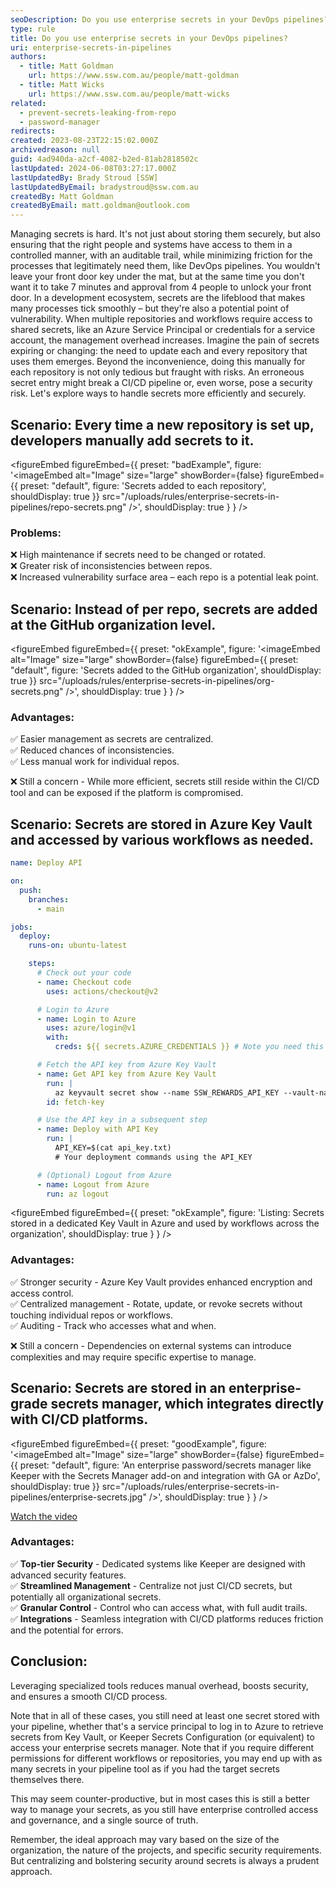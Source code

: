 ```yaml
---
seoDescription: Do you use enterprise secrets in your DevOps pipelines? Learn how to manage and secure sensitive data across multiple repositories and workflows with ease.
type: rule
title: Do you use enterprise secrets in your DevOps pipelines?
uri: enterprise-secrets-in-pipelines
authors:
  - title: Matt Goldman
    url: https://www.ssw.com.au/people/matt-goldman
  - title: Matt Wicks
    url: https://www.ssw.com.au/people/matt-wicks
related:
  - prevent-secrets-leaking-from-repo
  - password-manager
redirects:
created: 2023-08-23T22:15:02.000Z
archivedreason: null
guid: 4ad940da-a2cf-4082-b2ed-81ab2818502c
lastUpdated: 2024-06-08T03:27:17.000Z
lastUpdatedBy: Brady Stroud [SSW]
lastUpdatedByEmail: bradystroud@ssw.com.au
createdBy: Matt Goldman
createdByEmail: matt.goldman@outlook.com
---
```


Managing secrets is hard. It's not just about storing them securely, but also ensuring that the right people and systems have access to them in a controlled manner, with an auditable trail, while minimizing friction for the processes that legitimately need them, like DevOps pipelines. You wouldn't leave your front door key under the mat, but at the same time you don't want it to take 7 minutes and approval from 4 people to unlock your front door.
In a development ecosystem, secrets are the lifeblood that makes many processes tick smoothly – but they're also a potential point of vulnerability. When multiple repositories and workflows require access to shared secrets, like an Azure Service Principal or credentials for a service account, the management overhead increases. Imagine the pain of secrets expiring or changing: the need to update each and every repository that uses them emerges. Beyond the inconvenience, doing this manually for each repository is not only tedious but fraught with risks. An erroneous secret entry might break a CI/CD pipeline or, even worse, pose a security risk. Let's explore ways to handle secrets more efficiently and securely.

## Scenario: Every time a new repository is set up, developers manually add secrets to it.

<figureEmbed figureEmbed={{
  preset: "badExample",
  figure: '<imageEmbed
  alt="Image"
  size="large"
  showBorder={false}
  figureEmbed={{
    preset: "default",
    figure: \'Secrets added to each repository\',
    shouldDisplay: true
  }}
  src="/uploads/rules/enterprise-secrets-in-pipelines/repo-secrets.png"
/>',
  shouldDisplay: true
} } />


### Problems:

❌ High maintenance if secrets need to be changed or rotated.\
❌ Greater risk of inconsistencies between repos.\
❌ Increased vulnerability surface area – each repo is a potential leak point.

## Scenario: Instead of per repo, secrets are added at the GitHub organization level.

<figureEmbed figureEmbed={{
  preset: "okExample",
  figure: '<imageEmbed
  alt="Image"
  size="large"
  showBorder={false}
  figureEmbed={{
    preset: "default",
    figure: \'Secrets added to the GitHub organization\',
    shouldDisplay: true
  }}
  src="/uploads/rules/enterprise-secrets-in-pipelines/org-secrets.png"
/>',
  shouldDisplay: true
} } />


### Advantages:

✅ Easier management as secrets are centralized.\
✅ Reduced chances of inconsistencies.\
✅ Less manual work for individual repos.

❌ Still a concern - While more efficient, secrets still reside within the CI/CD tool and can be exposed if the platform is compromised.

## Scenario: Secrets are stored in Azure Key Vault and accessed by various workflows as needed.

```yaml
name: Deploy API

on:
  push:
    branches:
      - main

jobs:
  deploy:
    runs-on: ubuntu-latest

    steps:
      # Check out your code
      - name: Checkout code
        uses: actions/checkout@v2

      # Login to Azure
      - name: Login to Azure
        uses: azure/login@v1
        with:
          creds: ${{ secrets.AZURE_CREDENTIALS }} # Note you need this credential in GitHub

      # Fetch the API key from Azure Key Vault
      - name: Get API key from Azure Key Vault
        run: |
          az keyvault secret show --name SSW_REWARDS_API_KEY --vault-name kv-rewards --query value -o tsv > api_key.txt
        id: fetch-key

      # Use the API key in a subsequent step
      - name: Deploy with API Key
        run: |
          API_KEY=$(cat api_key.txt)
          # Your deployment commands using the API_KEY

      # (Optional) Logout from Azure
      - name: Logout from Azure
        run: az logout
```

<figureEmbed figureEmbed={{
  preset: "okExample",
  figure: 'Listing: Secrets stored in a dedicated Key Vault in Azure and used by workflows across the organization',
  shouldDisplay: true
} } />


### Advantages:

✅ Stronger security - Azure Key Vault provides enhanced encryption and access control.\
✅ Centralized management - Rotate, update, or revoke secrets without touching individual repos or workflows.\
✅ Auditing - Track who accesses what and when.

❌ Still a concern - Dependencies on external systems can introduce complexities and may require specific expertise to manage.

## Scenario: Secrets are stored in an enterprise-grade secrets manager, which integrates directly with CI/CD platforms.

<figureEmbed figureEmbed={{
  preset: "goodExample",
  figure: '<imageEmbed
  alt="Image"
  size="large"
  showBorder={false}
  figureEmbed={{
    preset: "default",
    figure: \'An enterprise password/secrets manager like Keeper with the Secrets Manager add-on and integration with GA or AzDo\',
    shouldDisplay: true
  }}
  src="/uploads/rules/enterprise-secrets-in-pipelines/enterprise-secrets.jpg"
/>',
  shouldDisplay: true
} } />


<a href="https://vimeo.com/672797748">Watch the video</a>

### Advantages:

✅ **Top-tier Security** - Dedicated systems like Keeper are designed with advanced security features.\
✅ **Streamlined Management** - Centralize not just CI/CD secrets, but potentially all organizational secrets.\
✅ **Granular Control** - Control who can access what, with full audit trails.\
✅ **Integrations** - Seamless integration with CI/CD platforms reduces friction and the potential for errors.

## Conclusion:

Leveraging specialized tools reduces manual overhead, boosts security, and ensures a smooth CI/CD process.

Note that in all of these cases, you still need at least one secret stored with your pipeline, whether that's a service principal to log in to Azure to retrieve secrets from Key Vault, or Keeper Secrets Configuration (or equivalent) to access your enterprise secrets manager. Note that if you require different permissions for different workflows or repositories, you may end up with as many secrets in your pipeline tool as if you had the target secrets themselves there.

This may seem counter-productive, but in most cases this is still a better way to manage your secrets, as you still have enterprise controlled access and governance, and a single source of truth.

Remember, the ideal approach may vary based on the size of the organization, the nature of the projects, and specific security requirements. But centralizing and bolstering security around secrets is always a prudent approach.
